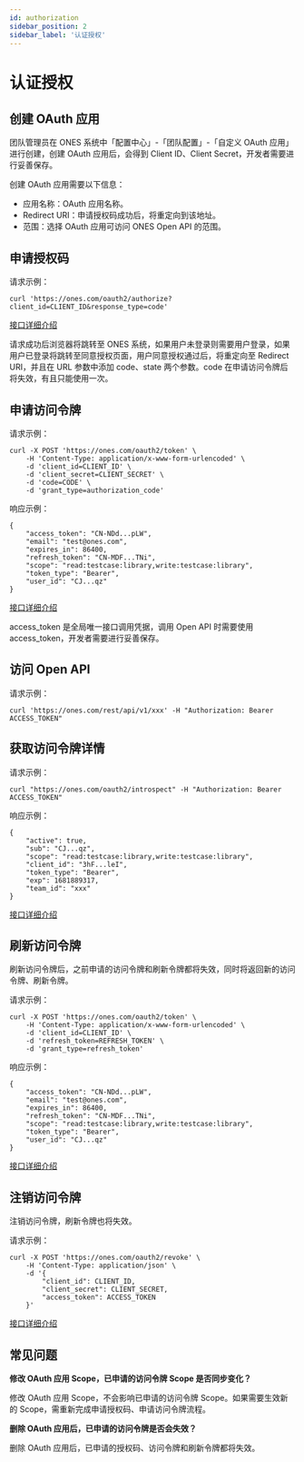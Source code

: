 ```yaml
---
id: authorization
sidebar_position: 2
sidebar_label: '认证授权'
---
```


# 认证授权

## 创建 OAuth 应用

团队管理员在 ONES 系统中「配置中心」-「团队配置」-「自定义 OAuth 应用」进行创建，创建 OAuth 应用后，会得到 Client ID、Client Secret，开发者需要进行妥善保存。

创建 OAuth 应用需要以下信息：

- 应用名称：OAuth 应用名称。
- Redirect URI：申请授权码成功后，将重定向到该地址。
- 范围：选择 OAuth 应用可访问 ONES Open API 的范围。

## 申请授权码

请求示例：

```
curl 'https://ones.com/oauth2/authorize?client_id=CLIENT_ID&response_type=code'
```

[接口详细介绍](./api/auth/apply-for-authorization-code.api.mdx)

请求成功后浏览器将跳转至 ONES 系统，如果用户未登录则需要用户登录，如果用户已登录将跳转至同意授权页面，用户同意授权通过后，将重定向至 Redirect URI，并且在 URL 参数中添加 code、state 两个参数。code 在申请访问令牌后将失效，有且只能使用一次。

## 申请访问令牌

请求示例：

```
curl -X POST 'https://ones.com/oauth2/token' \
    -H 'Content-Type: application/x-www-form-urlencoded' \
    -d 'client_id=CLIENT_ID' \
    -d 'client_secret=CLIENT_SECRET' \
    -d 'code=CODE' \
    -d 'grant_type=authorization_code'
```

响应示例：

```
{
    "access_token": "CN-NDd...pLW",
    "email": "test@ones.com",
    "expires_in": 86400,
    "refresh_token": "CN-MDF...TNi",
    "scope": "read:testcase:library,write:testcase:library",
    "token_type": "Bearer",
    "user_id": "CJ...qz"
}
```

[接口详细介绍](./api/auth/apply-for-or-refresh-access-token.api.mdx)

access_token 是全局唯一接口调用凭据，调用 Open API 时需要使用 access_token，开发者需要进行妥善保存。

## 访问 Open API

请求示例：

```
curl 'https://ones.com/rest/api/v1/xxx' -H "Authorization: Bearer ACCESS_TOKEN"
```

## 获取访问令牌详情

请求示例：

```
curl "https://ones.com/oauth2/introspect" -H "Authorization: Bearer ACCESS_TOKEN"
```

响应示例：

```
{
    "active": true,
    "sub": "CJ...qz",
    "scope": "read:testcase:library,write:testcase:library",
    "client_id": "3hF...leI",
    "token_type": "Bearer",
    "exp": 1681889317,
    "team_id": "xxx"
}
```

[接口详细介绍](./api/auth/get-access-token-details.api.mdx)

## 刷新访问令牌

刷新访问令牌后，之前申请的访问令牌和刷新令牌都将失效，同时将返回新的访问令牌、刷新令牌。

请求示例：

```
curl -X POST 'https://ones.com/oauth2/token' \
    -H 'Content-Type: application/x-www-form-urlencoded' \
    -d 'client_id=CLIENT_ID' \
    -d 'refresh_token=REFRESH_TOKEN' \
    -d 'grant_type=refresh_token'
```

响应示例：

```
{
    "access_token": "CN-NDd...pLW",
    "email": "test@ones.com",
    "expires_in": 86400,
    "refresh_token": "CN-MDF...TNi",
    "scope": "read:testcase:library,write:testcase:library",
    "token_type": "Bearer",
    "user_id": "CJ...qz"
}
```

[接口详细介绍](./api/auth/apply-for-or-refresh-access-token.api.mdx)

## 注销访问令牌

注销访问令牌，刷新令牌也将失效。

请求示例：

```
curl -X POST 'https://ones.com/oauth2/revoke' \
    -H 'Content-Type: application/json' \
    -d '{
        "client_id": CLIENT_ID,
        "client_secret": CLIENT_SECRET,
        "access_token": ACCESS_TOKEN
    }'
```

[接口详细介绍](./api/auth/revoke-access-token.api.mdx)

## 常见问题

**修改 OAuth 应用 Scope，已申请的访问令牌 Scope 是否同步变化？**

修改 OAuth 应用 Scope，不会影响已申请的访问令牌 Scope。如果需要生效新的 Scope，需重新完成申请授权码、申请访问令牌流程。

**删除 OAuth 应用后，已申请的访问令牌是否会失效？**

删除 OAuth 应用后，已申请的授权码、访问令牌和刷新令牌都将失效。
